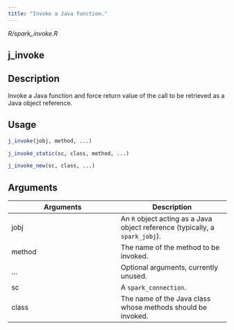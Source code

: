 ```yaml
---
title: "Invoke a Java function."
---
```


*R/spark_invoke.R*

## j_invoke

## Description
Invoke a Java function and force return value of the call to be retrieved as a Java object reference. 


## Usage
```r
j_invoke(jobj, method, ...) 

j_invoke_static(sc, class, method, ...) 

j_invoke_new(sc, class, ...) 
```

## Arguments
|Arguments|Description|
|---|---|
| jobj | An `R` object acting as a Java object reference (typically, a `spark_jobj`). |
| method | The name of the method to be invoked. |
| ... | Optional arguments, currently unused. |
| sc | A `spark_connection`. |
| class | The name of the Java class whose methods should be invoked. |







